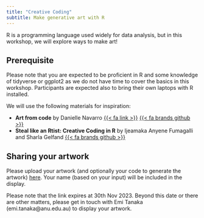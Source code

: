 ```yaml
---
title: "Creative Coding"
subtitle: Make generative art with R
---
```



R is a programming language used widely for data analysis, but in this workshop, we will explore ways to make art! 

::: callout-warning

## Prerequisite
 
Please note that you are expected to be proficient in R and some knowledge of tidyverse or ggplot2 as we do not have time to cover the basics in this workshop. Participants are expected also to bring their own laptops with R installed.

:::

We will use the following materials for inspiration:

- **Art from code** by Danielle Navarro [{{< fa link >}}](https://art-from-code.netlify.app/) [{{< fa brands github >}}](https://github.com/rstudio-conf-2022/art-from-code)
- **Steal like an Rtist: Creative Coding in R** by Ijeamaka Anyene Fumagalli and Sharla Gelfand [{{< fa brands github >}}](https://github.com/posit-conf-2023/creative-coding)


## Sharing your artwork

Please upload your artwork (and optionally your code to generate the artwork) [here](https://www.dropbox.com/request/DRq48DNRGU9mhpI2MZDd). Your name (based on your input) will be included in the display. 

Please note that the link expires at 30th Nov 2023. Beyond this date or there are other matters, please get in touch with Emi Tanaka (emi.tanaka@anu.edu.au) to display your artwork. 

